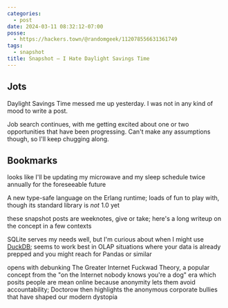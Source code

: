 ```yaml
---
categories:
  - post
date: 2024-03-11 08:32:12-07:00
posse:
  - https://hackers.town/@randomgeek/112078556631361749
tags:
  - snapshot
title: Snapshot – I Hate Daylight Savings Time
---
```


## Jots

Daylight Savings Time messed me up yesterday. I was not in any kind of mood to write a post.

Job search continues, with me getting excited about one or two opportunities that have been progressing. Can't make any assumptions though, so I'll keep chugging along.

## Bookmarks

<Bookmark
  href="https://www.sleepfoundation.org/sleep-news/latest-updates-daylight-saving-time-legislation-change"
  title="Latest Updates: Daylight Saving Time in 2024">
looks like I'll be updating my microwave and my sleep schedule twice annually for the foreseeable future
</Bookmark>

<Bookmark
  href="https://gleam.run/news/gleam-version-1/"
  title="Gleam version 1 – Gleam">
A new type-safe language on the Erlang runtime; loads of fun to play with, though its standard library is *not* 1.0 yet
</Bookmark>

<Bookmark
  href="https://doingweeknotes.com"
  title="Doing weeknotes">
these snapshot posts are weeknotes, give or take; here's a long writeup on the concept in a few contexts
</Bookmark>

<Bookmark
  href="https://www.lukas-barth.net/blog/sqlite-duckdb-benchmark/"
  title="Benchmarking DuckDB vs SQLite for Simple Queries | Lukas Barth">
SQLite serves my needs well, but I'm curious about when I might use [DuckDB](https://duckdb.org); seems to work best in OLAP situations where your data is already prepped and you might reach for Pandas or similar
</Bookmark>

<Bookmark
  href="https://pluralistic.net/2024/03/04/greater-corporate-fuckward-theory/#counterintuit-ive"
  title="Pluralistic: The real problem with anonymity (04 Mar 2024) – Pluralistic: Daily links from Cory Doctorow">
opens with debunking The Greater Internet Fuckwad Theory, a popular concept from the "on the Internet nobody knows you're a dog" era which posits people are mean online because anonymity lets them avoid accountability; Doctorow then highlights the anonymous corporate bullies that have shaped our modern dystopia
</Bookmark>
